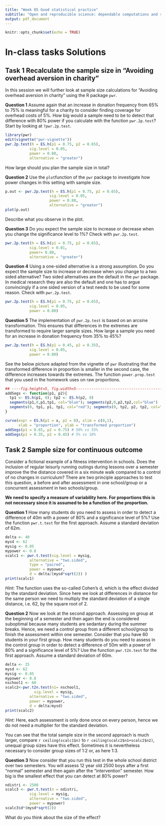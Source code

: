 ```yaml
---
title: "Week 05 Good statistical practice"
subtitle: "Open and reproducible science: dependable computations and statistics"
output: pdf_document
---
```

```r
knitr::opts_chunk$set(echo = TRUE)
```

# In-class tasks Solutions

## Task 1 Recalculate the sample size in "Avoiding overhead aversion in charity"
In this session we will further look at sample size calculations for "Avoiding overhead aversion in charity" using the R package `pwr`.

**Question 1**
Assume again that an increase in donation frequency from 65% to 75% is meaningful for a charity to consider finding coverage for overhead costs of 5%. How big would a sample need to be to detect that difference with 80% power if you calculate with the function `pwr.2p.test`? Start by looking at `?pwr.2p.test`.
```r
library(pwr)
edit(vignette("pwr-vignette"))
pwr.2p.test(h = ES.h(p1 = 0.75, p2 = 0.65),
           sig.level = 0.05,
           power = 0.80,
           alternative = "greater")
```
How large should you plan the sample size in total?

**Question 2**
Use the `plot`function of the `pwr` package to investigate how power changes in this setting with sample size.
```r
p.out <- pwr.2p.test(h = ES.h(p1 = 0.75, p2 = 0.65),
                    sig.level = 0.05,
                    power = 0.80,
                    alternative = "greater")
plot(p.out)
```
Describe what you observe in the plot.


**Question 3**
Do you expect the sample size to increase or decrease when you change the significance level to 1%? Check with `pwr.2p.test`.
```r
pwr.2p.test(h = ES.h(p1 = 0.75, p2 = 0.65),
           sig.level = 0.01,
           power= 0.80,
           alternative = "greater")

```
**Question 4**
Using a one-sided alternative is a strong assumption. Do you expect the sample size to increase or decrease when you change to a two sided alternative? Two sided alternatives are the default in the `pwr` package. In medical research they are also the default and one has to argue convincingly if a one sided version of a test needs to be used for some reason. Check with `pwr.2p.test`.
```r
pwr.2p.test(h = ES.h(p1 = 0.75, p2 = 0.65),
           sig.level = 0.05,
           power = 0.80)
```
**Question 5**
The implementation of `pwr.2p.test` is based on an arcsine transformation. This ensures that differences in the extremes are transformed to require larger sample sizes. How large a sample you need for an increase in donation frequency from 35% to 45%?
```r
pwr.2p.test(h = ES.h(p1 = 0.45, p2 = 0.35),
           sig.level = 0.05,
           power = 0.80)
```
See the below picture adapted from the vignette of `pwr` illustrating that the transformed difference in proportion is smaller in the second case, the difference increases towards the extremes. The function `power.prop.test` that you used in the homework uses on raw proportions.
```r
## ----fig.height=5, fig.width=5------------------------------------------------
addSegs <- function(p1, p2){
  tp1 <- ES.h(p1, 0); tp2 <- ES.h(p2, 0)
  segments(p1,0,p1,tp1, col="blue"); segments(p2,0,p2,tp2,col="blue")
  segments(0, tp1, p1, tp1, col="red"); segments(0, tp2, p2, tp2, col="red")
}

curve(expr = ES.h(p1 = x, p2 = 0), xlim = c(0,1),
      xlab = "proportion", ylab = "transformed proportion")
addSegs(p1 = 0.65, p2 = 0.75) # 50% vs 55%
addSegs(p1 = 0.35, p2 = 0.45) # 5% vs 10%

```



## Task 2 Sample size for continuous outcome

Consider a fictional example of a fitness intervention in  schools. Does the inclusion of regular leisurly running outings during lessons over a semester improve the the distance covered in a six minute walk compared to a control of no changes in curriculum? There are two principle approaches to test this question, a before and after assessment in one school/group or a concurrent assessment in two schools/group.

**We need to specify a measure of variability here. For proportions this is not necessary since it is assumed to be a function of the proportion.**

**Question 1**
How many students do you need to assess in order to detect a difference of 40m with a power of 80% and a significance level of 5%? Use the function `pwr.t.test` for the first approach. Assume a standard deviation of 62m.

```r
delta <- 40
mysd <- 62
mysig <- 0.05
mypower <- 0.8
scalc1 <- pwr.t.test(sig.level = mysig,
           alternative = "two.sided", 
           type = "paired",
           power = mypower, 
           d = delta/(mysd*sqrt(2)) )
print(scalc1)
```
*Hint:* The function uses the so-called Cohen's d, which is the effect divided by the standard deviation. Since here we look at differences in distance for the same person we need to multiply the standard deviation of a single distance, i.e. 62, by the square root of 2.

**Question 2**
Now we look at the second approach. Assessing on group at the beginning of a semester and then again the end is considered suboptimal because many students are sedantary during the summer breaks. Hence, we need a control group from a different school/group to finish the assessment within one semester. Consider that you have 60 students in your first group. How many students do you need to assess in the control group in order to detect a difference of 50m with a power of 80% and a significance level of 5%? Use the function `pwr.t2n.test` for the first approach. Assume a standard deviation of 60m.

```r
delta <- 25
mysd <- 62
mysig <- 0.05
mypower <- 0.8
nschool1 <- 60
scalc2<-pwr.t2n.test(n1= nschool1,
             sig.level = mysig,
           alternative = "two.sided", 
           power = mypower,
           d = delta/mysd)
print(scalc2)
```
*Hint:* Here, each assessment is only done once on every person, hence we do not need a multiplier for the standard deviation.

You can see that the total sample size in the second approach is much larger, compare `r ceiling(scalc1$n)` to `r ceiling(scalc2$n1+scalc2$n2)`, unequal group sizes have this effect. Sometimes it is nevertheless necessary to consider group sizes of 1:2 or, as here 1:3.

**Question 3**
Now consider that you run this test in the whole school district over two semesters. You will assess 12 year old 2500 boys after a first "normal" semester and then again after the "intervention" semester. How big is the smallest effect that you can detect at 80% power?

```r
ndistri <- 2500
scalc3 <- pwr.t.test(n = ndistri,
           sig.level = mysig,
           alternative = "two.sided", 
           power = mypower)
scalc3$d*(mysd*sqrt(2))
```
What do you think about the size of the effect?

